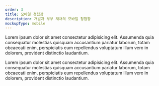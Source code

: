 ```yaml
---
order: 3
title: 모바일 청첩장
description: 개발자 부부 채채의 모바일 청첩장
mockupType: mobile
---
```


Lorem ipsum dolor sit amet consectetur adipisicing elit. Assumenda quia consequatur
molestias quisquam accusantium pariatur laborum, totam obcaecati enim, perspiciatis eum
repellendus voluptatum illum vero in dolorem, provident distinctio laudantium.

Lorem ipsum dolor sit amet consectetur adipisicing elit. Assumenda quia consequatur
molestias quisquam accusantium pariatur laborum, totam obcaecati enim, perspiciatis eum
repellendus voluptatum illum vero in dolorem, provident distinctio laudantium.
